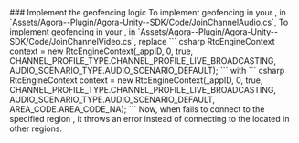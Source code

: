 
<PlatformWrapper platform="unity">
### Implement the geofencing logic
<ProductWrapper product="voice-calling">
To implement geofencing in your <Vpl k="CLIENT" />, in `Assets/Agora-<Vg k="VSDK" />-Plugin/Agora-Unity-<Vg k="VSDK" />-SDK/Code/JoinChannelAudio.cs`,
</ProductWrapper>
<ProductWrapper notAllowed="voice-calling">
To implement geofencing in your <Vpl k="CLIENT" />, in `Assets/Agora-<Vg k="VSDK" />-Plugin/Agora-Unity-<Vg k="VSDK" />-SDK/Code/JoinChannelVideo.cs`,
</ProductWrapper>
    replace
    ``` csharp
    RtcEngineContext context = new RtcEngineContext(_appID, 0, true,
    CHANNEL_PROFILE_TYPE.CHANNEL_PROFILE_LIVE_BROADCASTING,
    AUDIO_SCENARIO_TYPE.AUDIO_SCENARIO_DEFAULT);
    ```
    with
    ``` csharp
    RtcEngineContext context = new RtcEngineContext(_appID, 0, true,
    CHANNEL_PROFILE_TYPE.CHANNEL_PROFILE_LIVE_BROADCASTING,
    AUDIO_SCENARIO_TYPE.AUDIO_SCENARIO_DEFAULT, AREA_CODE.AREA_CODE_NA);
    ```
Now, when <Vpd k="SDK" /> fails to connect to the specified region <Vg k="AGORA_BACKEND"/>, it throws an error instead of connecting to the <Vg k="AGORA_BACKEND"/> located in other regions.
</PlatformWrapper>